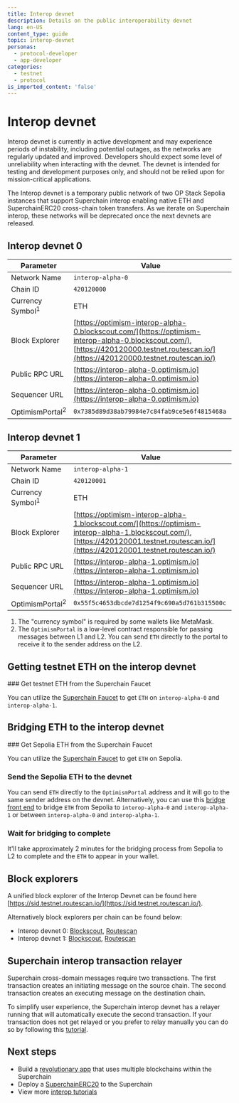 ```yaml
---
title: Interop devnet
description: Details on the public interoperability devnet
lang: en-US
content_type: guide
topic: interop-devnet
personas:
  - protocol-developer
  - app-developer
categories:
  - testnet
  - protocol
is_imported_content: 'false'
---
```



# Interop devnet

<Callout>
  Interop devnet is currently in active development and may experience periods of instability, including potential outages, as the networks are regularly updated and improved. Developers should expect some level of unreliability when interacting with the devnet. The devnet is intended for testing and development purposes only, and should not be relied upon for mission-critical applications.
</Callout>

The Interop devnet is a temporary public network of two OP Stack Sepolia instances that support Superchain interop enabling native ETH and SuperchainERC20 cross-chain token transfers. As we iterate on Superchain interop, these networks will be deprecated once the next devnets are released.

## Interop devnet 0

| Parameter                   | Value                                                                                                                                                                                    |
| --------------------------- | ---------------------------------------------------------------------------------------------------------------------------------------------------------------------------------------- |
| Network Name                | `interop-alpha-0`                                                                                                                                                                        |
| Chain ID                    | `420120000`                                                                                                                                                                              |
| Currency Symbol<sup>1</sup> | ETH                                                                                                                                                                                      |
| Block Explorer              | [https://optimism-interop-alpha-0.blockscout.com/](https://optimism-interop-alpha-0.blockscout.com/), [https://420120000.testnet.routescan.io/](https://420120000.testnet.routescan.io/) |
| Public RPC URL              | [https://interop-alpha-0.optimism.io](https://interop-alpha-0.optimism.io)                                                                                                               |
| Sequencer URL               | [https://interop-alpha-0.optimism.io](https://interop-alpha-0.optimism.io)                                                                                                               |
| OptimismPortal<sup>2</sup>  | `0x7385d89d38ab79984e7c84fab9ce5e6f4815468a`                                                                                                                                             |

## Interop devnet 1

| Parameter                   | Value                                                                                                                                                                                    |
| --------------------------- | ---------------------------------------------------------------------------------------------------------------------------------------------------------------------------------------- |
| Network Name                | `interop-alpha-1`                                                                                                                                                                        |
| Chain ID                    | `420120001`                                                                                                                                                                              |
| Currency Symbol<sup>1</sup> | ETH                                                                                                                                                                                      |
| Block Explorer              | [https://optimism-interop-alpha-1.blockscout.com/](https://optimism-interop-alpha-1.blockscout.com/), [https://420120001.testnet.routescan.io/](https://420120001.testnet.routescan.io/) |
| Public RPC URL              | [https://interop-alpha-1.optimism.io](https://interop-alpha-1.optimism.io)                                                                                                               |
| Sequencer URL               | [https://interop-alpha-1.optimism.io](https://interop-alpha-1.optimism.io)                                                                                                               |
| OptimismPortal<sup>2</sup>  | `0x55f5c4653dbcde7d1254f9c690a5d761b315500c`                                                                                                                                             |

1.  The "currency symbol" is required by some wallets like MetaMask.
2.  The `OptimismPortal` is a low-level contract responsible for passing messages between L1 and L2. You can send `ETH` directly to the portal to receive it to the sender address on the L2.

## Getting testnet ETH on the interop devnet

<Steps> 
 ### Get testnet ETH from the Superchain Faucet

  You can utilize the [Superchain Faucet](https://console.optimism.io/faucet) to get `ETH` on `interop-alpha-0` and `interop-alpha-1`.
</Steps>

## Bridging ETH to the interop devnet

<Steps>
  ### Get Sepolia ETH from the Superchain Faucet

  You can utilize the [Superchain Faucet](https://console.optimism.io/faucet) to get `ETH` on Sepolia.

  ### Send the Sepolia ETH to the devnet

  You can send `ETH` directly to the `OptimismPortal` address and it will go to the same sender address on the devnet. Alternatively, you can use this [bridge front end](https://interop-devnet.superbridge.app/) to bridge `ETH` from Sepolia to `interop-alpha-0` and `interop-alpha-1` or between `interop-alpha-0` and `interop-alpha-1`. 

  ### Wait for bridging to complete

  It'll take approximately 2 minutes for the bridging process from Sepolia to L2 to complete and the `ETH` to appear in your wallet.
</Steps>

## Block explorers

A unified block explorer of the Interop Devnet can be found here [https://sid.testnet.routescan.io/](https://sid.testnet.routescan.io/).

Alternatively block explorers per chain can be found below:

*   Interop devnet 0: [Blockscout](https://optimism-interop-alpha-0.blockscout.com/), [Routescan](https://420120000.testnet.routescan.io/)
*   Interop devnet 1: [Blockscout](https://optimism-interop-alpha-1.blockscout.com/), [Routescan](https://420120001.testnet.routescan.io/)

## Superchain interop transaction relayer 

Superchain cross-domain messages require two transactions. The first transaction creates an initiating message on the source chain. The second transaction creates an executing message on the destination chain.

To simplify user experience, the Superchain interop devnet has a relayer running that will automatically execute the second transaction. If your transaction does not get relayed or you prefer to relay manually you can do so by following this [tutorial](https://docs.optimism.io/stack/interop/tutorials/message-passing#implement-manual-message-relaying). 


## Next steps

*   Build a [revolutionary app](/app-developers/get-started) that uses multiple blockchains within the Superchain
*   Deploy a [SuperchainERC20](/stack/interop/tutorials/deploy-superchain-erc20) to the Superchain
*   View more [interop tutorials](/stack/interop/tutorials)
